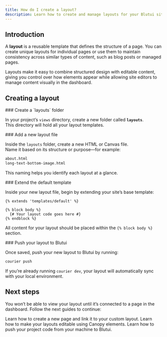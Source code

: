 ```yaml
---
title: How do I create a layout?
description: Learn how to create and manage layouts for your Blutui site.
---
```


## Introduction

A **layout** is a reusable template that defines the structure of a page. You can create unique layouts for individual pages or use them to maintain consistency across similar types of content, such as blog posts or managed pages.

Layouts make it easy to combine structured design with editable content, giving you control over how elements appear while allowing site editors to manage content visually in the dashboard.

## Creating a layout

<Steps>
<Step>
### Create a `layouts` folder

In your project’s `views` directory, create a new folder called **`layouts`**.  
This directory will hold all your layout templates.

</Step>

<Step>
### Add a new layout file

Inside the `layouts` folder, create a new HTML or Canvas file.  
Name it based on its structure or purpose—for example:

```bash
about.html
long-text-bottom-image.html
```

This naming helps you identify each layout at a glance.

</Step>

<Step>
### Extend the default template

Inside your new layout file, begin by extending your site’s base template:

```canvas
{% extends 'templates/default' %}

{% block body %}
  {# Your layout code goes here #}
{% endblock %}
```

All content for your layout should be placed within the `{% block body %}` section.

</Step>

<Step>
### Push your layout to Blutui

Once saved, push your new layout to Blutui by running:

```bash
courier push
```

If you’re already running `courier dev`, your layout will automatically sync with your local environment.

</Step> 
</Steps>

## Next steps

You won’t be able to view your layout until it’s connected to a page in the dashboard.
Follow the next guides to continue:

<Cards>
  <Card title="How do I create a page in the dashboard?" href="/guides/create-page">
    Learn how to create a new page and link it to your custom layout.
  </Card>

<Card title="How do I add Canopy elements to a layout?" href="/guides/add-canopy-to-layout">
  Learn how to make your layouts editable using Canopy elements.
</Card>

  <Card title="How do I push a project to Blutui?" href="/guides/push-project-with-courier">
    Learn how to push your project code from your machine to Blutui.
  </Card>
</Cards>
